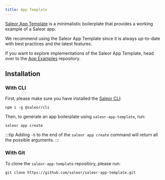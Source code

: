 ```yaml
---
title: App Template
---
```


[Saleor App Template](https://github.com/saleor/saleor-app-template) is a minimalistic boilerplate that provides a working example of a Saleor app.

We recommend using the Saleor App Template since it is always up-to-date with best practices and the latest features.

If you want to explore implementations of the Saleor App Template, head over to the [App Examples](https://github.com/saleor/app-examples/tree/main/examples) repository.

## Installation

### With CLI

First, please make sure you have installed the [Saleor CLI](cli.mdx):

```shell
npm i -g @saleor/cli
```

Then, to generate an app boilerplate using `saleor-app-template`, run:

```shell
saleor app create
```

:::tip
Adding `-h` to the end of the `saleor app create` command will return all the possible arguments.
:::

### With Git

To clone the `saleor-app-template` repository, please run:

```shell
git clone https://github.com/saleor/saleor-app-template.git
```
